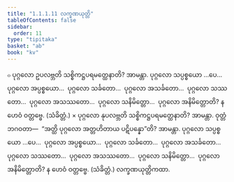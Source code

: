 ```yaml
---
title: "1.1.1.11 လက္ခဏယုတ္တိ"
tableOfContents: false
sidebar:
  order: 11
type: "tipitaka"
basket: "ab"
book: "kv"
---
```



<DynamicBreadcrumb />

<Division number="53" book="kv" e="ch" v="32" p="25">

<Paragraph number="152" book="kv">
๐ ပုဂ္ဂလော ဥပလဗ္ဘတိ သစ္စိကဋ္ဌပရမတ္ထေနာတိ? အာမန္တာ. ပုဂ္ဂလော သပ္ပစ္စယော …ပေ…  ပုဂ္ဂလော အပ္ပစ္စယော…  ပုဂ္ဂလော သင်္ခတော…  ပုဂ္ဂလော အသင်္ခတော…  ပုဂ္ဂလော သဿတော…  ပုဂ္ဂလော အသဿတော…  ပုဂ္ဂလော သနိမိတ္တော…  ပုဂ္ဂလော အနိမိတ္တောတိ? န ဟေဝံ ဝတ္တဗ္ဗေ. (သံခိတ္တံ.)
</Paragraph>

</Division>
<Division number="54" book="kv" e="ch" v="32" p="26">

<Paragraph number="153" book="kv">
× ပုဂ္ဂလော နုပလဗ္ဘတိ သစ္စိကဋ္ဌပရမတ္ထေနာတိ? အာမန္တာ. ဝုတ္တံ ဘဂဝတာ—  “အတ္ထိ ပုဂ္ဂလော အတ္တဟိတာယ ပဋိပန္နော”တိ? အာမန္တာ. ပုဂ္ဂလော သပ္ပစ္စယော …ပေ…  ပုဂ္ဂလော အပ္ပစ္စယော…  ပုဂ္ဂလော သင်္ခတော…  ပုဂ္ဂလော အသင်္ခတော…  ပုဂ္ဂလော သဿတော…  ပုဂ္ဂလော အသဿတော…  ပုဂ္ဂလော သနိမိတ္တော…  ပုဂ္ဂလော အနိမိတ္တောတိ? န ဟေဝံ ဝတ္တဗ္ဗေ. (သံခိတ္တံ.)

</Paragraph>
</Division>

<Paragraph number="154" type="center" book="kv">
လက္ခဏယုတ္တိကထာ.
</Paragraph>